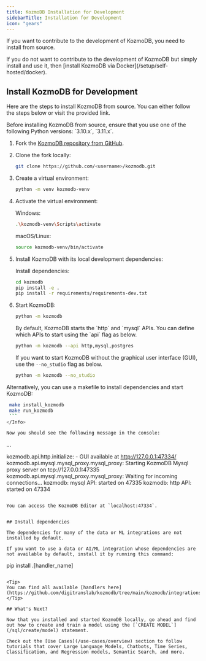 ```yaml
---
title: KozmoDB Installation for Development
sidebarTitle: Installation for Development
icon: "gears"
---
```


If you want to contribute to the development of KozmoDB, you need to install from source.

<Info>
If you do not want to contribute to the development of KozmoDB but simply install and use it, then [install KozmoDB via Docker](/setup/self-hosted/docker).
</Info>

## Install KozmoDB for Development

Here are the steps to install KozmoDB from source. You can either
follow the steps below or visit the provided link.

<Info>
Before installing KozmoDB from source, ensure that you use one of the following Python versions: `3.10.x`, `3.11.x`.
</Info>

1. Fork the [KozmoDB repository from GitHub](https://github.com/digitranslab/kozmodb).

2. Clone the fork locally:

   ```bash
   git clone https://github.com/<username>/kozmodb.git
   ```

3. Create a virtual environment:

   ```bash
   python -m venv kozmodb-venv
   ```

4. Activate the virtual environment:

   Windows:

     ```bash
     .\kozmodb-venv\Scripts\activate
     ```

   macOS/Linux:

     ```bash
     source kozmodb-venv/bin/activate
     ```

5. Install KozmoDB with its local development dependencies:

   Install dependencies:

   ```bash
   cd kozmodb
   pip install -e .
   pip install -r requirements/requirements-dev.txt
   ```
   
6. Start KozmoDB:
   
   ```bash
   python -m kozmodb
   ```

   <Tip>
   By default, KozmoDB starts the `http` and `mysql` APIs. You can define which APIs to start using the `api` flag as below.

   ```bash
   python -m kozmodb --api http,mysql,postgres
   ```

   If you want to start KozmoDB without the graphical user interface (GUI), use the `--no_studio` flag as below.

   ```bash
   python -m kozmodb --no_studio
   ```
   </Tip>

<Info>
Alternatively, you can use a makefile to install dependencies and start KozmoDB:
  
   ```bash
    make install_kozmodb
    make run_kozmodb
    ```
</Info>

Now you should see the following message in the console:

```
...

kozmodb.api.http.initialize:  - GUI available at http://127.0.0.1:47334/
kozmodb.api.mysql.mysql_proxy.mysql_proxy: Starting KozmoDB Mysql proxy server on tcp://127.0.0.1:47335
kozmodb.api.mysql.mysql_proxy.mysql_proxy: Waiting for incoming connections...
kozmodb: mysql API: started on 47335
kozmodb: http API: started on 47334
```

You can access the KozmoDB Editor at `localhost:47334`.


## Install dependencies

The dependencies for many of the data or ML integrations are not installed by default.

If you want to use a data or AI/ML integration whose dependencies are not available by default, install it by running this command:

```
pip install .[handler_name]
```

<Tip>
You can find all available [handlers here](https://github.com/digitranslab/kozmodb/tree/main/kozmodb/integrations/handlers).
</Tip>

## What's Next?

Now that you installed and started KozmoDB locally, go ahead and find out how to create and train a model using the [`CREATE MODEL`](/sql/create/model) statement.

Check out the [Use Cases](/use-cases/overview) section to follow tutorials that cover Large Language Models, Chatbots, Time Series, Classification, and Regression models, Semantic Search, and more.
